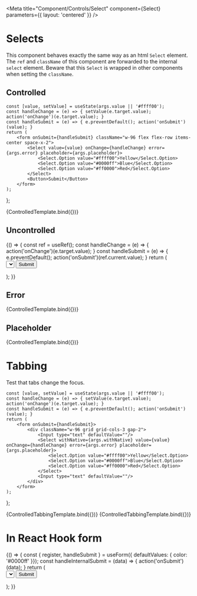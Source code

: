 

<Meta title="Component/Controls/Select" 
    component={Select}
    parameters={{
        layout: 'centered'
    }}
/>


# Selects

This component behaves exactly the same way as an html `Select` element. The
`ref` and `className` of this component are forwarded to the internal `select`
element. Beware that this `Select` is wrapped in other components when setting
the `className`.

<ArgsTable of={Select} /> 

## Controlled 

    const [value, setValue] = useState(args.value || '#ffff00');
    const handleChange = (e) => { setValue(e.target.value); action('onChange')(e.target.value); }
    const handleSubmit = (e) => { e.preventDefault(); action('onSubmit')(value); }
    return (
        <form onSubmit={handleSubmit} className="w-96 flex flex-row items-center space-x-2">
            <Select value={value} onChange={handleChange} error={args.error} placeholder={args.placeholder}>
                <Select.Option value="#ffff00">Yellow</Select.Option>
                <Select.Option value="#0000ff">Blue</Select.Option>
                <Select.Option value="#ff0000">Red</Select.Option>
            </Select>
            <Button>Submit</Button>
        </form>
    );
};

<Canvas>
    <Story name="Controlled">
        {ControlledTemplate.bind({})}
    </Story>
</Canvas>

## Uncontrolled

<Canvas>
    <Story name="Uncontrolled">
        {() => {
            const ref = useRef();
            const handleChange = (e) => { action('onChange')(e.target.value); }
            const handleSubmit = (e) => { e.preventDefault(); action('onSubmit')(ref.current.value); }
            return (
                <form onSubmit={handleSubmit} className="w-96 flex flex-row items-center space-x-2">
                    <Select ref={ref} defaultValue="#ff0000" onChange={handleChange} placeholder="Enter color">
                        <Select.Option value="#ffff00">Yellow</Select.Option>
                        <Select.Option value="#0000ff">Blue</Select.Option>
                        <Select.Option value="#ff0000">Red</Select.Option>
                    </Select>
                    <Button>Submit</Button>
                </form>
            );
        }}
    </Story>
</Canvas>

## Error

<Canvas>
    <Story name="Error" args={{ error: true }}>
        {ControlledTemplate.bind({})}
    </Story>
</Canvas>

## Placeholder

<Canvas>
    <Story name="Placeholder" args={{ value: '#xxxxxx', placeholder: 'Enter color...' }}>
        {ControlledTemplate.bind({})}
    </Story>
</Canvas>

# Tabbing

Test that tabs change the focus.

    const [value, setValue] = useState(args.value || '#ffff00');
    const handleChange = (e) => { setValue(e.target.value); action('onChange')(e.target.value); }
    const handleSubmit = (e) => { e.preventDefault(); action('onSubmit')(value); }
    return (
        <form onSubmit={handleSubmit}>
            <div className="w-96 grid grid-cols-3 gap-2">
                <Input type="text" defaultValue=""/>
                <Select withNative={args.withNative} value={value} onChange={handleChange} error={args.error} placeholder={args.placeholder}>
                    <Select.Option value="#ffff00">Yellow</Select.Option>
                    <Select.Option value="#0000ff">Blue</Select.Option>
                    <Select.Option value="#ff0000">Red</Select.Option>
                </Select>
                <Input type="text" defaultValue=""/>
            </div>
        </form>
    );
};

<Canvas>
    <Story name="Tabbing Native" args={{ withNative: true }}>
        {ControlledTabbingTemplate.bind({})}
    </Story>
</Canvas>

<Canvas>
    <Story name="Tabbing Custom" args={{ withNative: false }}>
        {ControlledTabbingTemplate.bind({})}
    </Story>
</Canvas>


# In React Hook form

<Canvas>
    <Story name="In React Hook Form">
        {() => {
            const { register, handleSubmit } = useForm({ defaultValues: { color: '#0000ff' }});
            const handleInternalSubmit = (data) => { action('onSubmit')(data); }
            return (
                <form onSubmit={handleSubmit(handleInternalSubmit)} className="w-96 flex flex-row items-center space-x-2">
                    <Select {...register('color')}>
                        <Select.Option value="#ffff00">Yellow</Select.Option>
                        <Select.Option value="#0000ff">Blue</Select.Option>
                        <Select.Option value="#ff0000">Red</Select.Option>
                    </Select>
                    <Button>Submit</Button>
                </form>
            );
        }}
    </Story>
</Canvas>
